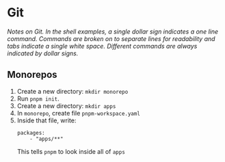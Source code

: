 <Head>
	<title>Git</title>
	<meta name={`description`} content={`Notes on Git.`}/>
</Head>

# Git
_Notes on Git. In the shell examples, a single dollar sign indicates a one line command. Commands are broken on to separate lines for readability and tabs indicate a single white space. Different commands are always indicated by dollar signs._

## Monorepos
1. Create a new directory: `mkdir monorepo`
2. Run `pnpm init`.
3. Create a new directory: `mkdir apps`
4. In `monorepo`, create file `pnpm-workspace.yaml`
5. Inside that file, write:
	~~~
	packages:
		- "apps/**"
	~~~
	This tells `pnpm` to look inside all of `apps`

